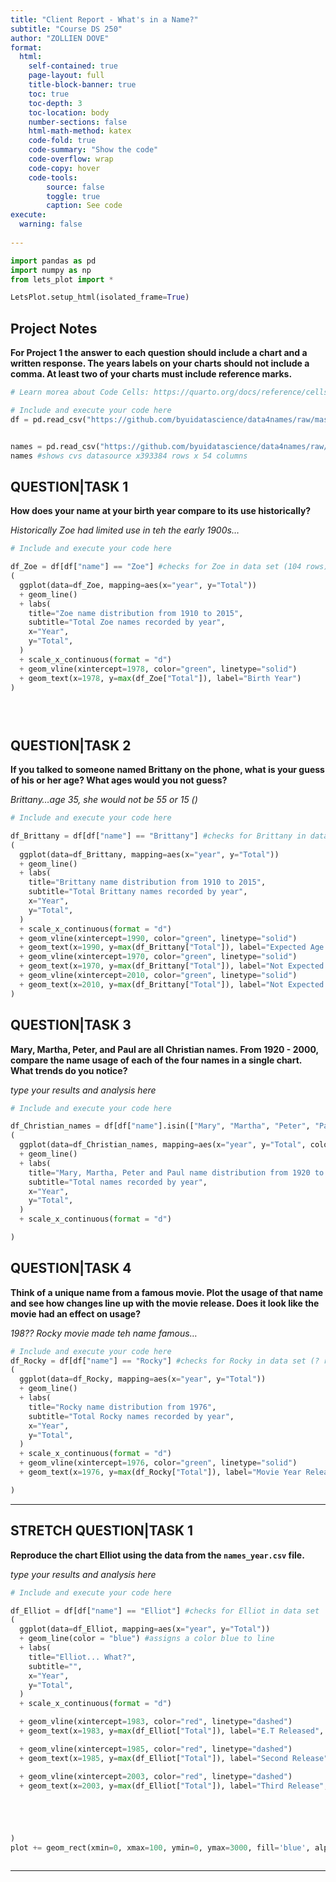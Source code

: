 ```yaml
---
title: "Client Report - What's in a Name?"
subtitle: "Course DS 250"
author: "ZOLLIEN DOVE"
format:
  html:
    self-contained: true
    page-layout: full
    title-block-banner: true
    toc: true
    toc-depth: 3
    toc-location: body
    number-sections: false
    html-math-method: katex
    code-fold: true
    code-summary: "Show the code"
    code-overflow: wrap
    code-copy: hover
    code-tools:
        source: false
        toggle: true
        caption: See code
execute: 
  warning: false
    
---
```


```python
import pandas as pd
import numpy as np
from lets_plot import *

LetsPlot.setup_html(isolated_frame=True)
```


## Project Notes

__For Project 1 the answer to each question should include a chart **and** a written response. The years labels on your charts should not include a comma. At least **two** of your charts must include reference marks.__  

```python
# Learn morea about Code Cells: https://quarto.org/docs/reference/cells/cells-jupyter.html

# Include and execute your code here
df = pd.read_csv("https://github.com/byuidatascience/data4names/raw/master/data-raw/names_year/names_year.csv") #connects to data source (, index_col=0) added.


names = pd.read_csv("https://github.com/byuidatascience/data4names/raw/master/data-raw/names_year/names_year.csv") 
names #shows cvs datasource x393384 rows x 54 columns
```

## QUESTION|TASK 1

__How does your name at your birth year compare to its use historically?__

_Historically Zoe had limited use in teh the early 1900s..._


```python
# Include and execute your code here

df_Zoe = df[df["name"] == "Zoe"] #checks for Zoe in data set (104 rows)
(
  ggplot(data=df_Zoe, mapping=aes(x="year", y="Total")) 
  + geom_line() 
  + labs(
    title="Zoe name distribution from 1910 to 2015",
    subtitle="Total Zoe names recorded by year",
    x="Year",
    y="Total",
  )
  + scale_x_continuous(format = "d")
  + geom_vline(xintercept=1978, color="green", linetype="solid")
  + geom_text(x=1978, y=max(df_Zoe["Total"]), label="Birth Year")
)

 



```



## QUESTION|TASK 2

__If you talked to someone named Brittany on the phone, what is your guess of his or her age? What ages would you not guess?__

_Brittany...age 35, she would not be 55 or 15 ()_

```python
# Include and execute your code here

df_Brittany = df[df["name"] == "Brittany"] #checks for Brittany in data set (104 rows)
(
  ggplot(data=df_Brittany, mapping=aes(x="year", y="Total")) 
  + geom_line() 
  + labs(
    title="Brittany name distribution from 1910 to 2015",
    subtitle="Total Brittany names recorded by year",
    x="Year",
    y="Total",
  )
  + scale_x_continuous(format = "d")
  + geom_vline(xintercept=1990, color="green", linetype="solid")
  + geom_text(x=1990, y=max(df_Brittany["Total"]), label="Expected Age of Brittany...", size=5)
  + geom_vline(xintercept=1970, color="green", linetype="solid")
  + geom_text(x=1970, y=max(df_Brittany["Total"]), label="Not Expected Age of Brittany...", size=5)
  + geom_vline(xintercept=2010, color="green", linetype="solid")
  + geom_text(x=2010, y=max(df_Brittany["Total"]), label="Not Expected Age of Brittany...", size=5)
)
```


## QUESTION|TASK 3

__Mary, Martha, Peter, and Paul are all Christian names. From 1920 - 2000, compare the name usage of each of the four names in a single chart. What trends do you notice?__

_type your results and analysis here_

```python
# Include and execute your code here

df_Christian_names = df[df["name"].isin(["Mary", "Martha", "Peter", "Paul"])]
(
  ggplot(data=df_Christian_names, mapping=aes(x="year", y="Total", color="name")) 
  + geom_line() 
  + labs(
    title="Mary, Martha, Peter and Paul name distribution from 1920 to 2000",
    subtitle="Total names recorded by year",
    x="Year",
    y="Total",
  )
  + scale_x_continuous(format = "d")

)
```


## QUESTION|TASK 4

__Think of a unique name from a famous movie. Plot the usage of that name and see how changes line up with the movie release. Does it look like the movie had an effect on usage?__  

_198?? Rocky movie made teh name famous..._

```python
# Include and execute your code here
df_Rocky = df[df["name"] == "Rocky"] #checks for Rocky in data set (? rows)
(
  ggplot(data=df_Rocky, mapping=aes(x="year", y="Total")) 
  + geom_line() 
  + labs(
    title="Rocky name distribution from 1976",
    subtitle="Total Rocky names recorded by year",
    x="Year",
    y="Total",
  )
  + scale_x_continuous(format = "d")
  + geom_vline(xintercept=1976, color="green", linetype="solid")
  + geom_text(x=1976, y=max(df_Rocky["Total"]), label="Movie Year Release of Rocky...", size=5)

)

```

---

## STRETCH QUESTION|TASK 1

__Reproduce the chart Elliot using the data from the `names_year.csv` file.__ 

_type your results and analysis here_

```python

# Include and execute your code here

df_Elliot = df[df["name"] == "Elliot"] #checks for Elliot in data set 
(
  ggplot(data=df_Elliot, mapping=aes(x="year", y="Total")) 
  + geom_line(color = "blue") #assigns a color blue to line
  + labs(
    title="Elliot... What?",
    subtitle="",
    x="Year",
    y="Total",
  )
  + scale_x_continuous(format = "d")

  + geom_vline(xintercept=1983, color="red", linetype="dashed")
  + geom_text(x=1983, y=max(df_Elliot["Total"]), label="E.T Released", size=5)

  + geom_vline(xintercept=1985, color="red", linetype="dashed")
  + geom_text(x=1985, y=max(df_Elliot["Total"]), label="Second Release", size=5)

  + geom_vline(xintercept=2003, color="red", linetype="dashed")
  + geom_text(x=2003, y=max(df_Elliot["Total"]), label="Third Release", size=5)





)
plot += geom_rect(xmin=0, xmax=100, ymin=0, ymax=3000, fill='blue', alpha=0.3)



```


---
 